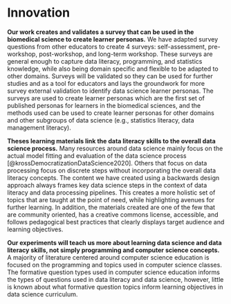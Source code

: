 # Innovation


<!--
- Existing data science learning materials usually lack one of the following features
  - community oriented
  - follow a creative commons license
  - maintained
  - accessible
  - clearly display target audience and learning objectives (education and pedagogy)
- Lays the groundwork for more rigorous survey validation to identify data science learner personas
  - In the biomedical science, but also in other domains
- Personas are not academically novel concepts
  - but this will be the first set of published personas for learners in the biomedical sciences
  - The methods here can be replicated for other domains
  - Methods can be used to create learner personas for more subgroups of data science (e.g., statistics literacy, data management literacy)
-->

**Our work creates and validates a survey that can be used in the biomedical science to create learner personas.**
We have adapted survey questions from other educators to create 4 surveys:
self-assessment, pre-workshop, post-workshop, and long-term workshop. These
surveys are general enough to capture data literacy, programming, and statistics
knowledge, while also being domain specific and flexible to be adapted to other
domains. Surveys will be validated so they can be used for further studies and
as a tool for educators and lays the groundwork for more survey external
validation to identify data science learner personas. The surveys are used to
create learner personas which are the first set of published personas for
learners in the biomedical sciences, and the methods used can be used to create
learner personas for other domains and other subgroups of data science (e.g.,
statistics literacy, data management literacy).

**Theses learning materials link the data literacy skills to the overall data
science process.**
Many resources around data science mainly focus on the actual model fitting and
evaluation of the data science process
[@krossDemocratizationDataScience2020].
Others that focus on data processing focus on discrete steps without
incorporating the overall data literacy concepts. The content we have created
using a backwards design approach always frames key data science steps in the
context of data literacy and data processing pipelines. This creates a more
holistic set of topics that are taught at the point of need, while highlighting
avenues for further learning. In addition, the materials created are one of the
few that are community oriented, has a creative commons license, accessible, and
follows pedagogical best practices that clearly displays target audience and
learning objectives.

**Our experiments will teach us more about learning data science and data literacy skills, not simply programming and computer science concepts.**
A majority of literature centered around computer science education is focused
on the programming and topics used in computer science classes. The formative
question types used in computer science education informs the types of questions
used in data literacy and data science, however, little is known about what
formative question topics inform learning objectives in data science curriculum.
